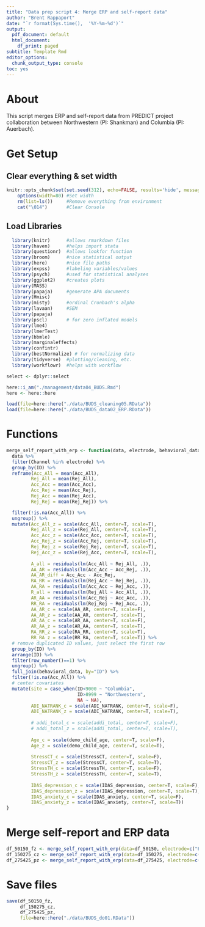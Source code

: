 ```yaml
---
title: "Data prep script 4: Merge ERP and self-report data"
author: "Brent Rappaport"
date: "`r format(Sys.time(),  '%Y-%m-%d')`"
output:
  pdf_document: default
  html_document:
    df_print: paged
subtitle: Template Rmd
editor_options:
  chunk_output_type: console
toc: yes
---
```


# About
This script merges ERP and self-report data from PREDICT project collaboration between Northwestern (PI: Shankman) and Columbia (PI: Auerbach).

# Get Setup
## Clear everything & set width
```r
knitr::opts_chunk$set(set.seed(312), echo=FALSE, results='hide', message=FALSE, warning=FALSE, error=FALSE)
    options(width=80) #Set width
    rm(list=ls())     #Remove everything from environment
    cat("\014")       #Clear Console
```

## Load Libraries
```r
  library(knitr)      #allows rmarkdown files
  library(haven)      #helps import stata
  library(questionr)  #allows lookfor function
  library(broom)      #nice statistical output
  library(here)       #nice file paths
  library(expss)      #labeling variables/values
  library(psych)      #used for statistical analyses
  library(ggplot2)    #creates plots
  library(MASS)
  library(papaja)     #generate APA documents
  library(Hmisc)
  library(misty)      #ordinal Cronbach's alpha
  library(lavaan)     #SEM
  library(papaja)
  library(pscl)       # for zero inflated models
  library(lme4)
  library(lmerTest)
  library(bbmle)
  library(marginaleffects)
  library(confintr)
  library(bestNormalize) # for normalizing data
  library(tidyverse)  #plotting/cleaning, etc.
  library(workflowr)  #helps with workflow

select <- dplyr::select

here::i_am("./management/data04_BUDS.Rmd")
here <- here::here
```

```r
load(file=here::here("./data/BUDS_cleaning05.RData"))
load(file=here::here("./data/BUDS_data02_ERP.RData"))
```

# Functions
```r
merge_self_report_with_erp <- function(data, electrode, behavioral_data) {
  data %>%
  filter(Channel %in% electrode) %>%
  group_by(ID) %>%
  reframe(Acc_All = mean(Acc_All),
         Rej_All = mean(Rej_All),
         Acc_Acc = mean(Acc_Acc),
         Acc_Rej = mean(Acc_Rej),
         Rej_Acc = mean(Rej_Acc),
         Rej_Rej = mean(Rej_Rej)) %>%

  filter(!is.na(Acc_All)) %>%
  ungroup() %>%
  mutate(Acc_All_z = scale(Acc_All, center=T, scale=T),
         Rej_All_z = scale(Rej_All, center=T, scale=T),
         Acc_Acc_z = scale(Acc_Acc, center=T, scale=T),
         Acc_Rej_z = scale(Acc_Rej, center=T, scale=T),
         Rej_Rej_z = scale(Rej_Rej, center=T, scale=T),
         Rej_Acc_z = scale(Rej_Acc, center=T, scale=T),
         
         A_all = residuals(lm(Acc_All ~ Rej_All, .)),
         AA_AR = residuals(lm(Acc_Acc ~ Acc_Rej, .)),
         AA_AR_diff = Acc_Acc - Acc_Rej,
         RA_RR = residuals(lm(Rej_Acc ~ Rej_Rej, .)),
         AA_RA = residuals(lm(Acc_Acc ~ Rej_Acc, .)),
         R_all = residuals(lm(Rej_All ~ Acc_All, .)),
         AR_AA = residuals(lm(Acc_Rej ~ Acc_Acc, .)),
         RR_RA = residuals(lm(Rej_Rej ~ Rej_Acc, .)),
         AA_AR_c = scale(AA_AR, center=T, scale=F),
         AA_AR_z = scale(AA_AR, center=T, scale=T),
         AR_AA_c = scale(AR_AA, center=T, scale=F),
         AR_AA_z = scale(AR_AA, center=T, scale=T),
         RA_RR_z = scale(RA_RR, center=T, scale=T),
         RR_RA_z = scale(RR_RA, center=T, scale=T)) %>%
  # remove duplicated ID values, just select the first row
  group_by(ID) %>%
  arrange(ID) %>%
  filter(row_number()==1) %>%
  ungroup() %>%
  full_join(behavioral_data, by="ID") %>%
  filter(!is.na(Acc_All)) %>%
  # center covariates
  mutate(site = case_when(ID<9000 ~ "Columbia",
                          ID>8999 ~ "Northwestern",
                          NA ~ NA),
         ADI_NATRANK_c = scale(ADI_NATRANK, center=T, scale=F),
         ADI_NATRANK_z = scale(ADI_NATRANK, center=T, scale=T),
         
         # addi_total_c = scale(addi_total, center=T, scale=F),
         # addi_total_z = scale(addi_total, center=T, scale=T),
         
         Age_c = scale(demo_child_age, center=T, scale=F),
         Age_z = scale(demo_child_age, center=T, scale=T),
         
         StressCT_c = scale(StressCT, center=T, scale=F),
         StressCT_z = scale(StressCT, center=T, scale=T),
         StressTH_c = scale(StressTH, center=T, scale=F),
         StressTH_z = scale(StressTH, center=T, scale=T),
         
         IDAS_depression_c = scale(IDAS_depression, center=T, scale=F),
         IDAS_depression_z = scale(IDAS_depression, center=T, scale=T),
         IDAS_anxiety_c = scale(IDAS_anxiety, center=T, scale=F),
         IDAS_anxiety_z = scale(IDAS_anxiety, center=T, scale=T))
}
```

# Merge self-report and ERP data
```r
df_50150_fz <- merge_self_report_with_erp(data=df_50150, electrode=c("Fz"), BUDS_cleaning05)
df_150275_cz <- merge_self_report_with_erp(data=df_150275, electrode=c("Cz"), BUDS_cleaning05)
df_275425_pz <- merge_self_report_with_erp(data=df_275425, electrode=c("Pz"), BUDS_cleaning05)
```

# Save files
```r
save(df_50150_fz,
     df_150275_cz,
     df_275425_pz,
     file=here::here("./data/BUDS_do01.RData"))
```
